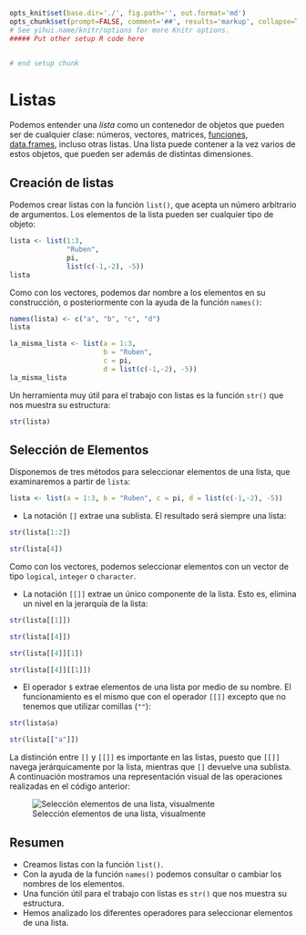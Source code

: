 ```r
opts_knit$set(base.dir='./', fig.path='', out.format='md')
opts_chunk$set(prompt=FALSE, comment='##', results='markup', collapse=TRUE, echo=TRUE, eval=TRUE)
# See yihui.name/knitr/options for more Knitr options.
##### Put other setup R code here


# end setup chunk
```



<!-- ```{r, include=FALSE} -->
<!-- tutorial::go_interactive() -->
<!-- ``` -->


# Listas

Podemos entender una _lista_ como un contenedor de objetos que pueden ser de cualquier clase: números, vectores, matrices, [funciones](../../funciones/funciones.md), [data.frames](../../estructuras_datos/data_frames/data_frames.md), incluso otras listas. Una lista puede contener a la vez varios de estos objetos, que pueden ser además de distintas dimensiones.

## Creación de listas {#creacion}

Podemos crear listas con la función `list()`, que acepta un número arbitrario de 
argumentos. Los elementos de la lista pueden ser cualquier tipo de objeto:

```r
lista <- list(1:3, 
              "Ruben",
              pi,
              list(c(-1,-2), -5))
lista
```

Como con los vectores, podemos dar nombre a los elementos en su construcción, o 
posteriormente con la ayuda de la función `names()`:

```r
names(lista) <- c("a", "b", "c", "d")
lista
```

```r
la_misma_lista <- list(a = 1:3, 
                       b = "Ruben", 
                       c = pi, 
                       d = list(c(-1,-2), -5))
la_misma_lista
```

Un herramienta muy útil para el trabajo con listas es la función `str()` que nos muestra
su estructura:

```r
str(lista)
```


## Selección de Elementos {#seleccion}

Disponemos de tres métodos para seleccionar elementos de una lista, que examinaremos
a partir de `lista`:

```r
lista <- list(a = 1:3, b = "Ruben", c = pi, d = list(c(-1,-2), -5))
```

- La notación `[]` extrae una sublista. El resultado será siempre una lista:

```r
str(lista[1:2])
```

```r
str(lista[4])
```


Como con los vectores, podemos seleccionar elementos con un vector de tipo `logical`,
`integer` o `character`.

- La notación `[[]]` extrae un único componente de la lista. Esto es, elimina un nivel
en la jerarquía de la lista:

```r
str(lista[[1]])
```


```r
str(lista[[4]])
```

```r
str(lista[[4]][1])
```

```r
str(lista[[4]][[1]])
```

- El operador `$` extrae elementos de una lista por medio de su nombre. El funcionamiento es el mismo que con el
operador `[[]]` excepto que no tenemos que utilizar comillas (`""`):

```r
str(lista$a)
```

```r
str(lista[["a"]])
```


La distinción entre `[]` y `[[]]` es importante en las listas, puesto que `[[]]` navega jerárquicamente por la lista,
mientras que `[]` devuelve una sublista. A continuación mostramos una representación visual de las operaciones realizadas
en el código anterior:

![Selección elementos de una lista, visualmente](http://i.imgur.com/OZt8KNs.png)


## Resumen

- Creamos listas con la función `list()`.
- Con la ayuda de la función `names()` podemos consultar o cambiar los nombres
de los elementos.
- Una función útil para el trabajo con listas es `str()` que nos muestra su estructura.
- Hemos analizado los diferentes operadores para seleccionar elementos de una lista.








